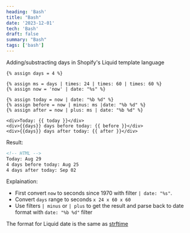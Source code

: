 ```yaml
---
heading: 'Bash'
title: "Bash"
date: '2023-12-01'
tech: 'Bash'
draft: false
summary: "Bash"
tags: ['bash']
---
```


Adding/substracting days in Shopify's Liquid template language

```html:snippet.liquid
{% assign days = 4 %}

{% assign ms = days | times: 24 | times: 60 | times: 60 %}
{% assign now = 'now' | date: "%s" %}

{% assign today = now | date: "%b %d" %}
{% assign before = now | minus: ms |date: "%b %d" %}
{% assign after = now | plus: ms | date: "%b %d" %}

<div>Today: {{ today }}</div>
<div>{{days}} days before today: {{ before }}</div>
<div>{{days}} days after today: {{ after }}</div>
```

Result:

```html
<!-- HTML -->
Today: Aug 29
4 days before today: Aug 25
4 days after today: Sep 02
```

Explaination:

- First convert `now` to seconds since 1970 with filter `| date: "%s"`.
- Convert `days` range to seconds `x 24 x 60 x 60`
- Use filters `| minus` or `| plus` to get the result and parse back to date format with `date: "%b %d"` filter

The format for Liquid date is the same as [strftime](http://strftime.net/)